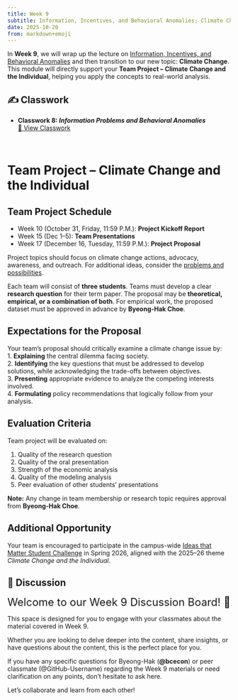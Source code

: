 ```yaml
---
title: Week 9
subtitle: Information, Incentives, and Behavioral Anomalies; Climate Change
date: 2025-10-20
from: markdown+emoji
---
```


In **Week 9**, we will wrap up the lecture on [Information, Incentives, and Behavioral Anomalies](../econ-lec/econ-340-lec-08-2025-1017.html){target="blank"} and then transition to our new topic: **Climate Change**. This module will directly support your **Team Project – Climate Change and the Individual**, helping you apply the concepts to real-world analysis.



## ✍️ Classwork

- **Classwork 8: _Information Problems and Behavioral Anomalies_**  
  [📄 View Classwork](../econ-cw/econ-340-cw-08.html){target="_blank"}  


<br>

# Team Project – Climate Change and the Individual  
## Team Project Schedule
- Week 10 (October 31, Friday, 11:59 P.M.): **Project Kickoff Report**
- Week 15 (Dec 1–5): **Team Presentations**
- Week 17 (December 16, Tuesday, 11:59 P.M.): **Project Proposal**

Project topics should focus on climate change actions, advocacy, awareness, and outreach. For additional ideas, consider the [problems and possibilities](https://www.getitright.earth/problems-possibilities).  

Each team will consist of **three students**. Teams must develop a clear **research question** for their term paper. The proposal may be **theoretical, empirical, or a combination of both**. For empirical work, the proposed dataset must be approved in advance by **Byeong-Hak Choe**.

## Expectations for the Proposal
Your team’s proposal should critically examine a climate change issue by:  
1. **Explaining** the central dilemma facing society.  
2. **Identifying** the key questions that must be addressed to develop solutions, while acknowledging the trade-offs between objectives.  
3. **Presenting** appropriate evidence to analyze the competing interests involved.  
4. **Formulating** policy recommendations that logically follow from your analysis.  

## Evaluation Criteria  
Team project will be evaluated on:  

1. Quality of the research question  
2. Quality of the oral presentation  
3. Strength of the economic analysis  
4. Quality of the modeling analysis  
5. Peer evaluation of other students’ presentations  

**Note:** Any change in team membership or research topic requires approval from **Byeong-Hak Choe**.  

## Additional Opportunity  
Your team is encouraged to participate in the campus-wide [Ideas that Matter Student Challenge](https://www.geneseo.edu/cil/ideas-matter-student-challenge) in Spring 2026, aligned with the 2025–26 theme *Climate Change and the Individual*. 




## 💬 Discussion

<font size = "5">Welcome to our Week 9 Discussion Board! 👋 </font>


This space is designed for you to engage with your classmates about the material covered in Week 9.

Whether you are looking to delve deeper into the content, share insights, or have questions about the content, this is the perfect place for you.

If you have any specific questions for Byeong-Hak (**@bcecon**) or peer classmate (@GitHub-Username) regarding the Week 9 materials or need clarification on any points, don't hesitate to ask here. 

Let's collaborate and learn from each other!
